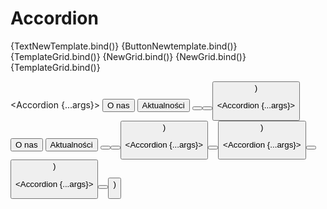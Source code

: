 
<Meta title="Components/Accordion" component={Accordion} />

# Accordion

<Canvas>
  <Story
    name="Overview - white with button"
    args={{
      color: "white",
      activeColor: "primary",
      text: "Fundacja",
    }}
  >
    {TextNewTemplate.bind()}
  </Story>
</Canvas>

<Canvas>
  <Story
    name="Overview - black with button"
    args={{
      text: "Fundacja",
      color: "black",
      activeColor: "neutrals",
    }}
  >
    {ButtonNewtemplate.bind()}
  </Story>
</Canvas>

<Canvas>
  <Story
    name="Overview - white with links"
    args={{
      text: "Fundacja",
      color: "white",
      activeColor: "primary",
    }}
  >
    {TemplateGrid.bind()}
  </Story>
</Canvas>

<Canvas>
  <Story
    name="Overview - black with links"
    args={{
      text: "Fundacja",
      color: "black",
      activeColor: "neutrals",
    }}
  >
    {NewGrid.bind()}
  </Story>
</Canvas>

<Canvas>
  <Story
    name="Overview - black and white"
    args={{
      text: "Fundacja",
      color: "black",
      activeColor: "black",
    }}
  >
    {NewGrid.bind()}
  </Story>
</Canvas>

<Canvas>
  <Story
    name="Overview - white and black"
    args={{
      text: "Fundacja",
      color: "white",
      activeColor: "white",
    }}
  >
    {TemplateGrid.bind()}
  </Story>
</Canvas>

<ArgsTable />

  <Accordion {...args}>
    <Button color="black" variant="text" text="O nas" size="small">
      O nas
    </Button>
    <Button color="black" variant="text" text="Aktualności" size="small">
      Aktualności
    </Button>
    <Button color="black" variant="text" text="Opinie" size="small" />
    <Button
      variant="text"
      color="black"
      text="Partnerzy i Przyjaciele"
      size="small"
    />
    <Button text="Umowa" variant="text" color="black" size="small" />
  </Accordion>
)

  <Accordion {...args}>
    <Button variant="text" color="white" text="O nas" size="small">
      O nas
    </Button>
    <Button variant="text" color="white" text="Aktualności" size="small">
      Aktualności
    </Button>
    <Button variant="text" text="Opinie" color="white" size="small" />
    <Button
      variant="text"
      color="white"
      text="Partnerzy i Przyjaciele"
      size="small"
    />
    <Button variant="text" color="white" text="Umowa" size="small" />
  </Accordion>
)

  <Accordion {...args}>
    <Button variant="black" text="Tu wpisz odpowiedź na pytanie" size="small" />
    <Button variant="gray" text="Button" size="small" />
  </Accordion>
)

  <Accordion {...args}>
    <Button
      color="black"
      text="Tu wpisz odpowiedź na pytanie"
      size="small"
      variant="text"
    />
    <Button
      text="Button"
      variant="text"
      color="primary"
      size="small"
      iconEnd="arrowRight"
    />
  </Accordion>
)

  <Accordion {...args}>
    <Button
      color="white"
      text="Tu wpisz odpowiedź na pytanie"
      size="small"
      variant="text"
    />
    <Button
      text="Button"
      variant="text"
      color="primary"
      size="small"
      iconEnd="arrowRight"
    />
  </Accordion>
)
